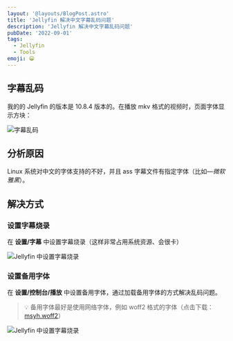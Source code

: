 ```yaml
---
layout: '@layouts/BlogPost.astro'
title: 'Jellyfin 解决中文字幕乱码问题'
description: 'Jellyfin 解决中文字幕乱码问题'
pubDate: '2022-09-01'
tags:
  - Jellyfin
  - Tools
emoji: 😀
---
```


## 字幕乱码

我的的 Jellyfin 的版本是 10.8.4 版本的。在播放 mkv 格式的视频时，页面字体显示方块：

![字幕乱码](/jellyfin-fonts.jpg)

## 分析原因

Linux 系统对中文的字体支持的不好，并且 ass 字幕文件有指定字体（比如—_微软雅黑_）。

## 解决方式

### 设置字幕烧录

在 **设置/字幕** 中设置字幕烧录（这样非常占用系统资源、会很卡）

![Jellyfin 中设置字幕烧录](/jellyfin-font-setting.jpg)

### 设置备用字体

在 **设置/控制台/播放** 中设置备用字体，通过加载备用字体的方式解决乱码问题。

> 💡 备用字体最好是使用网络字体，例如 woff2 格式的字体（点击下载：<a href="/msyh.woff2" download="msyh.woff2">msyh.woff2</a>）

![Jellyfin 中设置字幕烧录](/jellyfin-font-setting-b.jpg)
